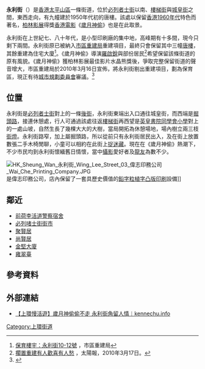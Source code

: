{{coord|22.283399|N|144.149499|E|display=title}}
{{Infobox Hong Kong Road
|   中文街道名稱    = 永利街
|   英文街道名稱    = Wing Lee Street
|   圖片    = File:HK Sheung Wan 永利街 Wing Lee Street 02 back lane.JPG 
|   圖片說明    = 
|   路段總長度    = 0.2
|   車速限制    = 0
|   所在地區    = [[香港島|香港島]][[中西區_(香港)|中西區 (香港)]][[太平山區|太平山區]]
|   起點    = [[樓梯街|樓梯街]]
|   終點    = [[城皇街|城皇街]] 
}}
'''永利街'''（{{lang-en|'''Wing Lee Street'''}}）是[[香港|香港]][[太平山區|太平山區]]一條街道，位於[[必列者士街|必列者士街]]以南、[[樓梯街|樓梯街]]與[[城皇街|城皇街]]之間，東西走向，有九幢建於1950年代初的唐樓。該處以保留[[香港1960年代|香港1960年代]]特色而著名，[[柏林影展|柏林影展]]得獎[[香港電影|香港電影]]《[[歲月神偷|歲月神偷]]》也是在此取景。

永利街在上世紀七、八十年代，是小型印刷廠的集中地，高峰期有十多間，現今只剩下兩間。永利街原已被納入[[市區重建局|市區重建局]]重建項目，最終只會保留其中三幢[[唐樓|唐樓]]，其餘重建為住宅大廈<ref>[http://www.ura.org.hk/html/c806000t10e.html 保育樓宇：永利街10-12號] {{Wayback|url=http://www.ura.org.hk/html/c806000t10e.html |date=20090426015303 }}，市區重建局</ref>。《歲月神偷》導演[[羅啟銳|羅啟銳]]與部份居民<ref>[http://the-sun.on.cc/cnt/news/20100317/00405_003.html 擱置重建有人歡喜有人愁] {{Wayback|url=http://the-sun.on.cc/cnt/news/20100317/00405_003.html |date=20160304204208 }}，太陽報，2010年3月17日。</ref>希望保留該條街道的原有風貌。《歲月神偷》獲柏林影展最佳影片水晶熊獎後，爭取完整保留街道的聲音增大，市區重建局於2010年3月16日宣佈，將永利街剔出重建項目，劃為保育區，現正有待[[城市規劃委員會|城市規劃委員會]]審議。<ref>{{Cite web |url=http://hk.apple.nextmedia.com/template/apple/art_main.php?iss_id=20100317&sec_id=4104&art_id=13829008 |title=留住舊夢　留住新愁　留住永利街－－2010年3月17日蘋果日報 |access-date=2010年3月17日 |archive-date=2010年7月10日 |archive-url=https://web.archive.org/web/20100710085251/http://hk.apple.nextmedia.com/template/apple/art_main.php?iss_id=20100317&sec_id=4104&art_id=13829008 |dead-url=no }}</ref>

==位置==
永利街是[[必列者士街|必列者士街]]對上的一條[[後街|後街]]，永利街東端出入口通往城皇街，而西端是[[掘頭路|掘頭路]]，接連休憩處，行人可通過該處往返[[樓梯街|樓梯街]]再西望是[[英皇書院同學會小學|英皇書院同學會小學]]對上的一處山坡，自然生長了幾棵大大的大樹，當局開拓為休憩場地，場內樹立兩三枝[[街燈|街燈]]。永利街路窄，加上屬掘頭路，所以從前只有永利街居民出入，及在街上放置數張二手木椅閒聊，小童可以相約在此街上[[捉迷藏|捉迷藏]]。現在在《歲月神偷》熱潮下，不少市民均到永利街懷緬舊日情懷，當中[[攝影|攝影]]愛好者及[[龍友|龍友]]為數不少。

[[File:HK_Sheung_Wan_永利街_Wing_Lee_Street_03_偉志印務公司_Wai_Che_Printing_Company.JPG|thumb]]是偉志印務公司，店內保留了一套具歷史價值的[[鉛字粒|鉛字粒]][[植字|植字]][[凸版印刷|凸版印刷]]設備]]

==鄰近==
* [[荷李活道警察宿舍|前荷李活道警察宿舍]]
* [[必列啫士街街市|必列啫士街街市]]
* [[聚賢居|聚賢居]]
* [[尚賢居|尚賢居]]
* [[金堅大廈|金堅大廈]]
* [[雍翠臺|雍翠臺]]

==參考資料==
{{reflist}}

==外部連結==
{{commonscat-inline|Wing Lee Street}}

[[Category:上環街道|Category:上環街道]]

*[https://www.kennechu.info/2016/12/blog-post_5.html 【上環慢活遊】歲月神偷偷不走 永利街角留人情︱kennechu.info] {{Wayback|url=https://www.kennechu.info/2016/12/blog-post_5.html |date=20201124201436 }}